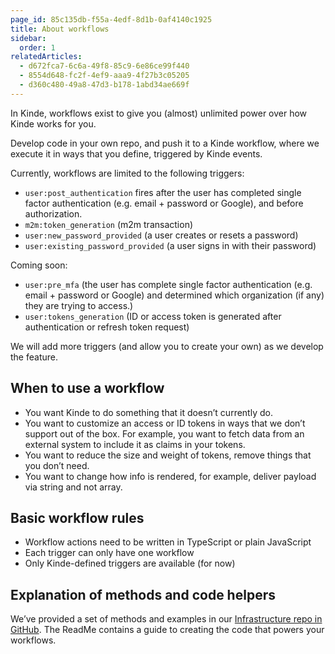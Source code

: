 ```yaml
---
page_id: 85c135db-f55a-4edf-8d1b-0af4140c1925
title: About workflows
sidebar:
  order: 1
relatedArticles:
  - d672fca7-6c6a-49f8-85c9-6e86ce99f440
  - 8554d648-fc2f-4ef9-aaa9-4f27b3c05205
  - d360c480-49a8-47d3-b178-1abd34ae669f
---
```


In Kinde, workflows exist to give you (almost) unlimited power over how Kinde works for you. 

Develop code in your own repo, and push it to a Kinde workflow, where we execute it in ways that you define, triggered by Kinde events. 

Currently, workflows are limited to the following triggers:

- `user:post_authentication` fires after the user has completed single factor authentication (e.g. email + password or Google), and before authorization.
- `m2m:token_generation` (m2m transaction)
- `user:new_password_provided` (a user creates or resets a password)
- `user:existing_password_provided` (a user signs in with their password)

Coming soon:
- `user:pre_mfa` (the user has complete single factor authentication (e.g. email + password or Google) and determined which organization (if any) they are trying to access.)
- `user:tokens_generation` (ID or access token is generated after authentication or refresh token request)

We will add more triggers (and allow you to create your own) as we develop the feature.

## When to use a workflow

- You want Kinde to do something that it doesn’t currently do.
- You want to customize an access or ID tokens in ways that we don’t support out of the box. For example, you want to fetch data from an external system to include it as claims in your tokens.
- You want to reduce the size and weight of tokens, remove things that you don’t need.
- You want to change how info is rendered, for example, deliver payload via string and not array.

## Basic workflow rules

- Workflow actions need to be written in TypeScript or plain JavaScript
- Each trigger can only have one workflow
- Only Kinde-defined triggers are available (for now)

## Explanation of methods and code helpers

We’ve provided a set of methods and examples in our [Infrastructure repo in GitHub](https://github.com/kinde-oss/infrastructure). The ReadMe contains a guide to creating the code that powers your workflows.
